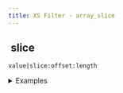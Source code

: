 ```yaml
---
title: XS Filter - array_slice
---
```


## <img src="../assets/docuBadge (11).png" alt="" data-size="line"> slice <a href="#xs-array_slice" id="xs-array_slice"></a>

`value|slice:offset:length`

<details>

<summary>Examples</summary>

```javascript
[1,2,3,4]|slice:1:2    // Returns [2,3]
["a","b","c"]|slice:0:2    // Returns ["a","b"]
```

</details>
